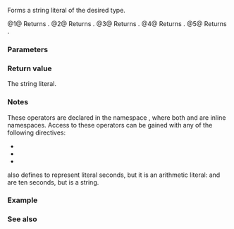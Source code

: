 {{cpp/title|n=literals::string_literals::|operator""s}}
{{cpp/string/basic_string/navbar}}
{{dcl begin}}
{{dcl header|string}}
{{dcla|num=1|since=c++14|constexpr=c++20|
std::string operator""s( const char* str, std::size_t len );
}}
{{dcl|num=2|since=c++20|
constexpr std::u8string operator""s( const char8_t* str,
                                     std::size_t len );
}}
{{dcla|num=3|since=c++14|constexpr=c++20|
std::u16string operator""s( const char16_t* str, std::size_t len );
}}
{{dcla|num=4|since=c++14|constexpr=c++20|
std::u32string operator""s( const char32_t* str, std::size_t len );
}}
{{dcla|num=5|since=c++14|constexpr=c++20|
std::wstring operator""s( const wchar_t* str, std::size_t len );
}}
{{dcl end}}

Forms a string literal of the desired type.

@1@ Returns {{c|std::string{str, len} }}.
@2@ Returns {{c|std::u8string{str, len} }}.
@3@ Returns {{c|std::u16string{str, len} }}.
@4@ Returns {{c|std::u32string{str, len} }}.
@5@ Returns {{c|std::wstring{str, len} }}.

===Parameters===
{{par begin}}
{{par|str|pointer to the beginning of the raw character array literal}}
{{par|len|length of the raw character array literal}}
{{par end}}

===Return value===
The string literal.

===Notes===
These operators are declared in the namespace {{c|std::literals::string_literals}}, where both {{tt|literals}} and {{tt|string_literals}} are inline namespaces. Access to these operators can be gained with any of the following {{c/core|using}} directives:
* {{c|using namespace std::literals}}
* {{c|using namespace std::string_literals}}
* {{c|using namespace std::literals::string_literals}}

{{lc|std::chrono::duration}} also defines {{ltt|cpp/chrono/operator""s}} to represent literal seconds, but it is an arithmetic literal: {{c|10.0s}} and {{c|10s}} are ten seconds, but {{c|"10"s}} is a string.

{{feature test macro|__cpp_lib_string_udls|User-defined literals for string types|value=201304L|std=C++14}}

===Example===
{{example
|code=
#include &lt;iostream&gt;
#include &lt;string&gt;

void print_with_zeros(const auto note, const std::string&amp; s)
{
    std::cout &lt;&lt; note;
    for (const char c : s)
        c ? std::cout &lt;&lt; c : std::cout &lt;&lt; "₀";
    std::cout &lt;&lt; " (size = " &lt;&lt; s.size() &lt;&lt; ")\n";
}

int main()
{
    using namespace std::string_literals;
    
    std::string s1 = "abc\0\0def";
    std::string s2 = "abc\0\0def"s;
    print_with_zeros("s1: ", s1);
    print_with_zeros("s2: ", s2);
    
    std::cout &lt;&lt; "abcdef"s.substr(1,4) &lt;&lt; '\n';
}
|output=
s1: abc (size = 3)
s2: abc₀₀def (size = 8)
bcde
}}

===See also===
{{dsc begin}}
{{dsc inc|cpp/string/basic_string/dsc constructor}}
{{dsc inc|cpp/string/basic_string_view/dsc operator""sv}}
{{dsc end}}

{{langlinks|de|es|fr|it|ja|pt|ru|zh}}